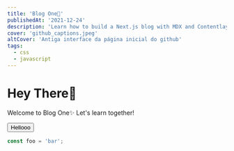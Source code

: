 ```yaml
---
title: 'Blog One🚀'
publishedAt: '2021-12-24'
description: 'Learn how to build a Next.js blog with MDX and Contentlayer!'
cover: 'github_captions.jpeg'
altCover: 'Antiga interface da página inicial do github'
tags:
  - css
  - javascript
---
```


# Hey There👋

Welcome to Blog One✨ Let's learn together!

<button>Hellooo</button>

```typescript:lib/test.ts
const foo = 'bar';
```
